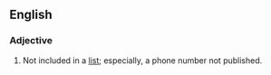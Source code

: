 ==English==

===Adjective===
{{en-adj|-}}

# Not included in a [[list]]; especially, a phone number not published.